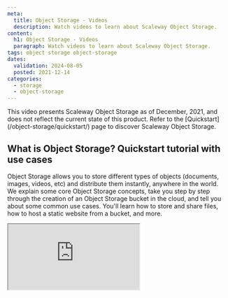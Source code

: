 ```yaml
---
meta:
  title: Object Storage - Videos
  description: Watch videos to learn about Scaleway Object Storage.
content:
  h1: Object Storage - Videos
  paragraph: Watch videos to learn about Scaleway Object Storage.
tags: object storage object-storage
dates:
  validation: 2024-08-05
  posted: 2021-12-14
categories:
  - storage
  - object-storage
---
```


<Message type="important">
This video presents Scaleway Object Storage as of December, 2021, and does not reflect the current state of this product. Refer to the [Quickstart](/object-storage/quickstart/) page to discover Scaleway Object Storage.
</Message>

## What is Object Storage? Quickstart tutorial with use cases

Object Storage allows you to store different types of objects (documents, images, videos, etc) and distribute them instantly, anywhere in the world. We explain some core Object Storage concepts, take you step by step through the creation of an Object Storage bucket in the cloud, and tell you about some common use cases. You'll learn how to store and share files, how to host a static website from a bucket, and more.


<Iframe src="https://www.youtube.com/embed/N5alUrJRrZU" title="YouTube video player" />
